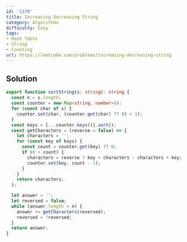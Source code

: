 ```yaml
---
id: '1370'
title: Increasing Decreasing String
category: Algorithms
difficulty: Easy
tags:
- Hash Table
- String
- Counting
url: https://leetcode.com/problems/increasing-decreasing-string
---
```


## Solution

```typescript filename="solution.ts" copy
export function sortString(s: string): string {
  const n = s.length;
  const counter = new Map<string, number>();
  for (const char of s) {
    counter.set(char, (counter.get(char) ?? 0) + 1);
  }
  const keys = [...counter.keys()].sort();
  const getCharacters = (reverse = false) => {
    let characters = '';
    for (const key of keys) {
      const count = counter.get(key) ?? 0;
      if (0 < count) {
        characters = reverse ? key + characters : characters + key;
        counter.set(key, count - 1);
      }
    }
    return characters;
  };

  let answer = '';
  let reversed = false;
  while (answer.length < n) {
    answer += getCharacters(reversed);
    reversed = !reversed;
  }
  return answer;
}
```

